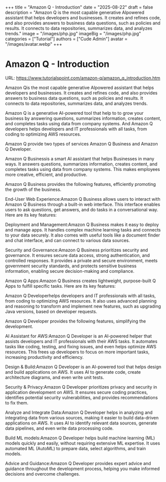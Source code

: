 +++
title = "Amazon Q - Introduction"
date = "2025-08-22"
draft = false
description = "Amazon Q is the most capable generative AIpowered assistant that helps developers and businesses. It creates and refines code, and also provides answers to business data questions, such as policies and results. It connects to data repositories, summarizes data, and analyzes trends."
image = "/images/php.jpg"
imageBig = "/images/php.jpg"
categories = ["Tutorial"]
authors = ["Cude Admin"]
avatar = "/images/avatar.webp"
+++

# Amazon Q - Introduction

URL: https://www.tutorialspoint.com/amazon-q/amazon_q_introduction.htm

Amazon Qis the most capable generative AIpowered assistant that helps developers and businesses. It creates and refines code, and also provides answers to business data questions, such as policies and results. It connects to data repositories, summarizes data, and analyzes trends.

Amazon Q is a generative AI-powered tool that help to to grow your business by answering questions, summarizes information, creates content, and completes tasks using data from company systems. And Amazon Q developers helps developers and IT professionals with all tasks, from coding to optimizing AWS resources.

Amazon Q provide two types of services Amazon Q Business and Amazon Q Developer.

Amazon Q Businessis a smart AI assistant that helps Businesses in many ways. It answers questions, summarizes information, creates content, and completes tasks using data from company systems. This makes employees more creative, efficient, and productive.

Amazon Q Business provides the following features, efficiently promoting the growth of the business.

End-User Web Experience:Amazon Q Business allows users to interact with Amazon Q Business through a built-in web interface. This interface enables users to ask questions, get answers, and do tasks in a conversational way. Here are its key features:

Deployment and Management:Amazon Q Business makes it easy to deploy and manage apps. It handles complex machine learning tasks and connects to your data securely. It also comes with useful tools like a document finder and chat interface, and can connect to various data sources.

Security and Governance:Amazon Q Business prioritizes security and governance. It ensures secure data access, strong authentication, and controlled responses. It provides a private and secure environment, meets government security standards, and protects sensitive business information, enabling secure decision-making and compliance.

Amazon Q Apps:Amazon Q Business creates lightweight, purpose-built Q Apps to fulfill specific tasks. Here are its key features:

Amazon Q Developerhelps developers and IT professionals with all tasks, from coding to optimizing AWS resources. It also uses advanced planning and reasoning to transform and implement new features, such as upgrading Java versions, based on developer requests.

Amazon Q Developer provides the following features, simplifying the development.

AI Assistant for AWS:Amazon Q Developer is an AI-powered helper that assists developers and IT professionals with their AWS tasks. It automates tasks like coding, testing, and fixing issues, and even helps optimize AWS resources. This frees up developers to focus on more important tasks, increasing productivity and efficiency.

Design & Build:Amazon Q Developer is an AI-powered tool that helps design and build applications on AWS. It uses AI to generate code, create architecture diagrams, and even write unit tests.

Security & Privacy:Amazon Q Developer prioritizes privacy and security in application development on AWS. It ensures secure coding practices, identifies potential security vulnerabilities, and provides recommendations to fix them.

Analyze and Integrate Data:Amazon Q Developer helps in analyzing and integrating data from various sources, making it easier to build data-driven applications on AWS. It uses AI to identify relevant data sources, generate data pipelines, and even write data processing code.

Build ML models:Amazon Q Developer helps build machine learning (ML) models quickly and easily, without requiring extensive ML expertise. It uses automated ML (AutoML) to prepare data, select algorithms, and train models.

Advice and Guidance:Amazon Q Developer provides expert advice and guidance throughout the development process, helping you make informed decisions and overcome challenges.
